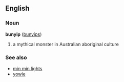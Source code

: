 ==English==
===Noun===
'''bunyip''' ([[bunyips]])

# a mythical monster in Australian aboriginal culture

===See also===
*[[min min lights]]
*[[yowie]]
